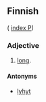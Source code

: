 ==Finnish==
( [[Wiktionary:Finnish_index_p|index P]])

===Adjective===

# [[long]].

====Antonyms====

*[[lyhyt]]